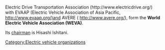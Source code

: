 Electric Drive Transportation Association (http://www.electricdrive.org/) with EVAAP (Electric Vehicle Association of Asia Pacific, http://www.evaap.org/)and AVERE ( http://www.avere.org/), form  the '''World Electric Vehicle Association (WEVA)'''. 

Its [[chairman]] is Hisashi Ishitani.

{{Stub}}

[[Category:Electric vehicle organizations]]